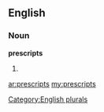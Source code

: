 ==English==

===Noun===
'''prescripts'''

# {{plural of|[[prescript]]}}

[[Category:English plurals]]

[[ar:prescripts]]
[[my:prescripts]]